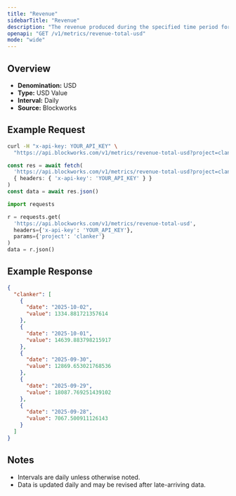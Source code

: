```yaml
---
title: "Revenue"
sidebarTitle: "Revenue"
description: "The revenue produced during the specified time period for given project."
openapi: "GET /v1/metrics/revenue-total-usd"
mode: "wide"
---
```


## Overview

- **Denomination:** USD
- **Type:** USD Value
- **Interval:** Daily
- **Source:** Blockworks

## Example Request

<CodeGroup>

```bash cURL
curl -H "x-api-key: YOUR_API_KEY" \
  "https://api.blockworks.com/v1/metrics/revenue-total-usd?project=clanker"
```

```typescript TypeScript
const res = await fetch(
  'https://api.blockworks.com/v1/metrics/revenue-total-usd?project=clanker',
  { headers: { 'x-api-key': 'YOUR_API_KEY' } }
)
const data = await res.json()
```

```python Python
import requests

r = requests.get(
  'https://api.blockworks.com/v1/metrics/revenue-total-usd',
  headers={'x-api-key': 'YOUR_API_KEY'},
  params={'project': 'clanker'}
)
data = r.json()
```

</CodeGroup>

## Example Response

```json
{
  "clanker": [
    {
      "date": "2025-10-02",
      "value": 1334.881721357614
    },
    {
      "date": "2025-10-01",
      "value": 14639.883798215917
    },
    {
      "date": "2025-09-30",
      "value": 12869.653021768536
    },
    {
      "date": "2025-09-29",
      "value": 18087.769251439102
    },
    {
      "date": "2025-09-28",
      "value": 7067.500911126143
    }
  ]
}
```

## Notes
- Intervals are daily unless otherwise noted.
- Data is updated daily and may be revised after late-arriving data.